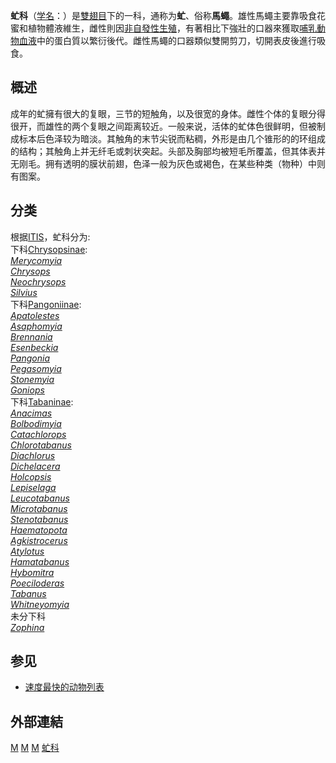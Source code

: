 {{Automatic Taxobox
| image = Horse_fly_Tabanus_2.jpg
| image_caption = 虻属的一种 ''Tabanus'' sp.
| taxon = Tabanidae
| authority = Latreille, 1802
| subdivision_ranks = 屬
| subdivision = 见下文
}}

'''虻科'''（[[学名|学名]]：{{lang|la|'''Tabanidae'''}}）是[[雙翅目|雙翅目]]下的一科，通称为'''虻'''、俗称'''馬蠅'''。雄性馬蠅主要靠吸食花蜜和植物體液維生，雌性則因[[非自發性生殖|非自發性生殖]]，有著相比下強壯的口器來獲取[[哺乳動物|哺乳動物]][[血液|血液]]中的蛋白質以繁衍後代。雌性馬蠅的口器類似雙開剪刀，切開表皮後進行吸食。

== 概述 ==
成年的虻擁有很大的复眼，三节的短触角，以及很宽的身体。雌性个体的复眼分得很开，而雄性的两个复眼之间距离较近。一般来说，活体的虻体色很鲜明，但被制成标本后色泽较为暗淡。其触角的末节尖锐而粘稠，外形是由几个锥形的的环组成的结构；其触角上并无纤毛或刺状突起。头部及胸部均被短毛所覆盖，但其体表并无刚毛。拥有透明的膜状前翅，色泽一般为灰色或褐色，在某些种类（物种）中则有图案。

== 分类 ==
根据[[整合分類學資訊系統|ITIS]]，虻科分为:<br />
下科[[Chrysopsinae|Chrysopsinae]]:<br />
''[[Merycomyia|Merycomyia]]''<br />
''[[Deer_Fly|Chrysops]]'' <br />
''[[Neochrysops|Neochrysops]]''<br />
''[[Silvius_(insect)|Silvius]]''<br />

下科[[Pangoniinae|Pangoniinae]]:<br />
''[[Apatolestes|Apatolestes]]''<br />
''[[Asaphomyia|Asaphomyia]]''<br />
''[[Brennania|Brennania]]''<br />
''[[Esenbeckia_(genus)|Esenbeckia]]''<br />
''[[Zimb|Pangonia]]''<br />
''[[Pegasomyia|Pegasomyia]]''<br />
''[[Stonemyia|Stonemyia]]''<br />
''[[Goniops|Goniops]]''<br />

下科[[Tabaninae|Tabaninae]]:<br />
''[[Anacimas|Anacimas]]''<br />
''[[Bolbodimyia|Bolbodimyia]]''<br />
''[[Catachlorops|Catachlorops]]''<br />
''[[Chlorotabanus|Chlorotabanus]]''<br />
''[[Diachlorus|Diachlorus]]''<br />
''[[Dichelacera|Dichelacera]]''<br />
''[[Holcopsis|Holcopsis]]''<br />
''[[Lepiselaga|Lepiselaga]]''<br />
''[[Leucotabanus|Leucotabanus]]''<br />
''[[Microtabanus|Microtabanus]]''<br />
''[[Stenotabanus|Stenotabanus]]''<br />
''[[Haematopota|Haematopota]]''<br />
''[[Agkistrocerus|Agkistrocerus]]''<br />
''[[Atylotus|Atylotus]]''<br />
''[[Hamatabanus|Hamatabanus]]''<br />
''[[Hybomitra|Hybomitra]]''<br />
''[[Poeciloderas|Poeciloderas]]''<br />
''[[Tabanus|Tabanus]]''<br />
''[[Whitneyomyia|Whitneyomyia]]''<br />

未分下科<br />
''[[Zophina|Zophina]]''

== 参见 ==

* [[速度最快的动物列表|速度最快的动物列表]]

==外部連結==
{{Authority control}}
{{taxonbar}}
[[Category:_1802年描述的分类群|M]]
[[Category:害虫|M]]
[[Category:吸血|M]]
[[Category:虻科|]]